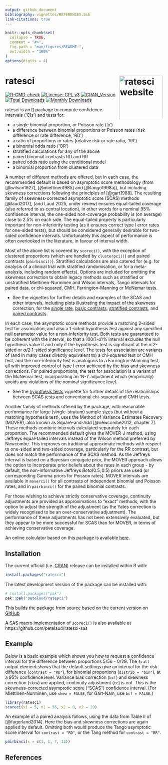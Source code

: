 ```yaml
---
output: github_document
bibliography: vignettes/REFERENCES.bib
link-citations: true
---
```


<!-- README.md is generated from README.Rmd. Please edit that file -->

```r
knitr::opts_chunk$set(
  collapse = TRUE,
  comment = "#>",
  fig.path = "man/figures/README-",
  out.width = "100%"
)
options(digits = 4)
```

# ratesci <a href="https://petelaud.github.io/ratesci/"><img src="man/figures/logo.png" alt="ratesci website" align="right" height="139"/></a>

<!-- badges: start -->

[![R-CMD-check](https://github.com/petelaud/ratesci/actions/workflows/R-CMD-check.yaml/badge.svg)](https://github.com/petelaud/ratesci/actions/workflows/R-CMD-check.yaml) [![License: GPL v3](https://img.shields.io/badge/License-GPLv3-blue.svg)](https://www.gnu.org/licenses/gpl-3.0) [![CRAN_Version](https://www.r-pkg.org/badges/version/ratesci)](https://cran.r-project.org/package=ratesci) [![Total Downloads](https://cranlogs.r-pkg.org/badges/grand-total/ratesci)](https://cranlogs.r-pkg.org/badges/grand-total/ratesci) [![Monthly Downloads](https://cranlogs.r-pkg.org/badges/ratesci)](https://cranlogs.r-pkg.org/badges/ratesci)

<!-- badges: end -->

ratesci is an [R](https://www.r-project.org) package to compute confidence intervals ('CIs') and tests for:

-   a single binomial proportion, or Poisson rate ('p')
-   a difference between binomial proportions or Poisson rates (risk difference or rate difference, 'RD')
-   a ratio of proportions or rates (relative risk or rate ratio, 'RR')
-   a binomial odds ratio ('OR')
-   stratified calculations for any of the above
-   paired binomial contrasts RD and RR
-   paired odds ratio using the conditional model
-   a binomial proportion from clustered data

A number of different methods are offered, but in each case, the recommended default is based on asymptotic score methodology (from [@wilson1927], [@miettinen1985] and [@tango1998a]), but including skewness corrections following the principles of [@gart1988]. The resulting family of skewness-corrected asymptotic score (SCAS) methods [@laud2017], (and Laud 2025, under review) ensures equal-tailed coverage (also referred to as central location), in other words for a nominal 95% confidence interval, the one-sided non-coverage probability is (on average) close to 2.5% on each side. The equal-tailed property is particularly important for non-inferiority testing (as it ensures correct type I error rates for one-sided tests), but should be considered generally desirable for two-sided confidence intervals. Unfortunately this aspect of performance is often overlooked in the literature, in favour of interval width.

Most of the above list is covered by `scoreci()`, with the exception of clustered proportions (which are handled by `clusterpci()`) and paired contrasts (`pairbinci()`). Stratified calculations are also catered for (e.g. for analysis of a clinical trial with stratified randomisation, or for a meta-analysis, including random effects). Options are included for omitting the skewness correction to obtain legacy methods such as stratified or unstratified Miettinen-Nurminen and Wilson intervals, Tango intervals for paired data, or chi-squared, CMH, Farrington-Manning or McNemar tests.

-   See the vignettes for further details and examples of the SCAS and other intervals, including plots illustrating the impact of the skewness correction, for the [single rate](https://petelaud.github.io/ratesci/articles/single_rate.html), [basic contrasts](https://petelaud.github.io/ratesci/articles/basic_contrasts.html), [stratified contrasts](https://petelaud.github.io/ratesci/articles/stratified.html), and [paired contrasts](https://petelaud.github.io/ratesci/articles/paired_contrasts.html).

In each case, the asymptotic score methods provide a matching 2-sided test for association, and also a 1-sided hypothesis test against any specified null parameter value for a non-inferiority test. Both tests are guaranteed to be coherent with the interval, so that a 100(1-$\alpha$)% interval excludes the null hypothesis value if and only if the hypothesis test is significant at the $\alpha$ 2-sided or $\alpha$/2 1-sided significance level. The tests for association are variants of (and in many cases directly equivalent to) a chi-squared test or CMH test, and the non-inferiority test is analogous to a Farrington-Manning test, all with improved control of type I error achieved by the bias and skewness corrections. For paired proportions, the test for association is a variant of the McNemar test, incorporating an 'N-1' adjustment which (empirically) avoids any violations of the nominal significance level.

-   See the [hypothesis tests](https://petelaud.github.io/ratesci/articles/tests.html) vignette for further details of the relationships between SCAS tests and conventional chi-squared and CMH tests.

Another family of methods offered by the package, with reasonable performance for large (single-stratum) sample sizes (but without a matching hypothesis test), uses the Method of Variance Estimates Recovery (MOVER), also known as Square-and-Add [@newcombe2012, chapter 7]. These methods combine intervals calculated separately for each proportion. The recommended default gives the MOVER-J method, using Jeffreys equal-tailed intervals instead of the Wilson method preferred by Newcombe. This improves on traditional approximate methods with respect to one-sided and two-sided coverage, particularly for the RR contrast, but does not match the performance of the SCAS method. As the Jeffreys interval is based on a Bayesian conjugate prior, the MOVER approach allows the option to incorporate prior beliefs about the rates in each group - by default, the non-informative Jeffreys $Beta(0.5, 0.5)$ priors are used (or corresponding Gamma priors for Poisson rates). MOVER intervals are available in `moverci()` for all contrasts of independent binomial and Poisson rates, and in `pairbinci()` for the paired binomial contrasts.

For those wishing to achieve strictly conservative coverage, continuity adjustments are provided as approximations to "exact" methods, with the option to adjust the strength of the adjustment (as the Yates correction is widely recognised to be an over-conservative adjustment). The performance of these adjustments has not been extensively evaluated, but they appear to be more successful for SCAS than for MOVER, in terms of achieving conservative coverage.

An online calculator based on this package is available [here](https://ssu.shef.ac.uk/ratesci/calc.php). 

## Installation

The current official (i.e. [CRAN](https://CRAN.R-project.org/package=ratesci)) release can be installed within R with:

``` r
install.packages("ratesci")
```

The latest development version of the package can be installed with:

``` r
# install.packages("pak")
pak::pak("petelaud/ratesci")
```

This builds the package from source based on the current version on [GitHub](https://github.com/petelaud/ratesci)

A SAS macro implementation of `scoreci()` is also available at https://github.com/petelaud/ratesci-sas

## Example

Below is a basic example which shows you how to request a confidence interval for the difference between proportions 5/56 - 0/29. The `$call` output element shows that the default settings give an interval for the risk difference (`contrast = "RD"`), for binomial proportions (`distrib = "bin"`), at a 95% confidence level. Variance bias correction (`bcf`) and skewness correction (`skew`) are applied, continuity adjustment (`cc`) is not. This is the skewness-corrected asymptotic score ("SCAS") confidence interval. (For Miettinen-Nurminen, use `skew = FALSE`, for Gart-Nam, use `bcf = FALSE`.)

```r
library(ratesci)
scoreci(x1 = 5, n1 = 56, x2 = 0, n2 = 29)
```

An example of a paired analysis follows, using the data from Table II of [@fagerland2014]. Here the bias and skewness corrections are again applied by default. Omitting both would produce the Tango asymptotic score interval for `contrast = "RD"`, or the Tang method for `contrast = "RR"`.

```r
pairbinci(x = c(1, 1, 7, 12))
```

## References
